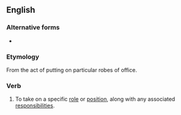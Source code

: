 ==English==

===Alternative forms===
* {{l|en|take up the mantle}}

===Etymology===
From the act of putting on particular robes of office.

===Verb===
{{head|en|verb|head=[[assume]] the [[mantle]]}}

# {{lb|en|idiomatic|with "of"}} To take on a specific [[role]] or [[position]], along with any associated [[responsibility|responsibilities]].